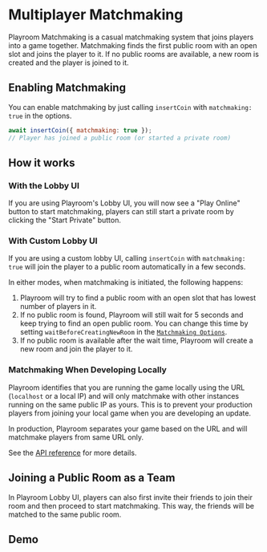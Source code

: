 
# Multiplayer Matchmaking

Playroom Matchmaking is a casual matchmaking system that joins players into a game together. Matchmaking finds the first public room with an open slot and joins the player to it. If no public rooms are available, a new room is created and the player is joined to it.

## Enabling Matchmaking

You can enable matchmaking by just calling `insertCoin` with `matchmaking: true` in the options.

```javascript
await insertCoin({ matchmaking: true });
// Player has joined a public room (or started a private room)
```

## How it works

### With the Lobby UI

If you are using Playroom's Lobby UI, you will now see a "Play Online" button to start matchmaking, players can still start a private room by clicking the "Start Private" button.

### With Custom Lobby UI

If you are using a custom lobby UI, calling `insertCoin` with `matchmaking: true` will join the player to a public room automatically in a few seconds.

In either modes, when matchmaking is initiated, the following happens:

1. Playroom will try to find a public room with an open slot that has lowest number of players in it.
2. If no public room is found, Playroom will still wait for 5 seconds and keep trying to find an open public room. You can change this time by setting `waitBeforeCreatingNewRoom` in the [`Matchmaking Options`](/apidocs#matchmakingoptions).
3. If no public room is available after the wait time, Playroom will create a new room and join the player to it.

### Matchmaking When Developing Locally

Playroom identifies that you are running the game locally using the URL (`localhost` or a local IP) and will only matchmake with other instances running on the same public IP as yours. This is to prevent your production players from joining your local game when you are developing an update. 

In production, Playroom separates your game based on the URL and will matchmake players from same URL only.

See the [API reference](/apidocs) for more details.

## Joining a Public Room as a Team

In Playroom Lobby UI, players can also first invite their friends to join their room and then proceed to start matchmaking. This way, the friends will be matched to the same public room.

## Demo

<Preview src="https://shooter-matchmaking.joinplayroom.com" maxPlayers={3} />
